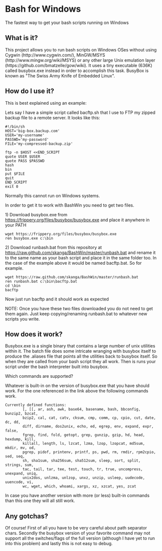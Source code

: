 = Bash for Windows =
The fastest way to get your bash scripts running on Windows

== What is it? ==

This project allows you to run bash scripts on Windows OSes without using Cygwin (http://www.cygwin.com/), MinGW/MSYS (http://www.mingw.org/wiki/MSYS) or any other large Unix emulation layer (https://github.com/bmatzelle/gow/wiki). It uses a tiny executable (636K) called busybox.exe instead in order to accomplish this task. BusyBox is known as "The Swiss Army Knife of Embedded Linux".

== How do I use it? ==

This is best explained using an example:

Lets say I have a simple script called bacftp.sh that I use to FTP my zipped backup file to a remote server. It looks like this:

<pre>
#!/bin/sh
HOST='big-box.backup.com'
USER='my-username'
PASSWD='my-password'
FILE='my-compressed-backup.zip'

ftp -n $HOST <<END_SCRIPT
quote USER $USER
quote PASS $PASSWD
hash
bin
put $FILE
quit
END_SCRIPT
exit 0
</pre>

Normally this cannot run on Windows systems. 

In order to get it to work with BashWin you need to get two files.

1) Download busybox.exe from https://frippery.org/files/busybox/busybox.exe and place it anywhere in your PATH
<pre>
wget https://frippery.org/files/busybox/busybox.exe
ren busybox.exe c:\bin
</pre>

2) Download runbash.bat from this repository at https://raw.github.com/skanga/BashWin/master/runbash.bat and rename it to the same name as your bash script and place it in the same folder too. In the case of the example above it would be named bacftp.bat. So for example.
<pre>
wget https://raw.github.com/skanga/BashWin/master/runbash.bat
ren runbash.bat c:\bin\bacftp.bat
cd \bin
bacftp
</pre>

Now just run bacftp and it should work as expected

NOTE: Once you have these two files downloaded you do not need to get them again. Just keep copying/renaming runbash.bat to whatever new scripts you write.

== How does it work? ==

Busybox.exe is a single binary that contains a large number of unix utilities within it. The batch file does some intricate wranging with busybox itself to produce the .aliases file that points all the utilities back to busybox itself. So when they are called from your bash script they all work. Then is runs your script under the bash interpreter built into busybox.

Which commands are supported?

Whatever is built-in on the version of busybox.exe that you have should work. For the one referenced in the link above the following commands work.

<pre>
Currently defined functions:
        [, [[, ar, ash, awk, base64, basename, bash, bbconfig, bunzip2, bzcat,
        bzip2, cal, cat, catv, cksum, cmp, comm, cp, cpio, cut, date, dc, dd,
        diff, dirname, dos2unix, echo, ed, egrep, env, expand, expr, false,
        fgrep, find, fold, getopt, grep, gunzip, gzip, hd, head, hexdump, kill,
        killall, length, ls, lzcat, lzma, lzop, lzopcat, md5sum, mkdir, mv, od,
        pgrep, pidof, printenv, printf, ps, pwd, rm, rmdir, rpm2cpio, sed, seq,
        sh, sha1sum, sha256sum, sha512sum, sleep, sort, split, strings, sum,
        tac, tail, tar, tee, test, touch, tr, true, uncompress, unexpand, uniq,
        unix2dos, unlzma, unlzop, unxz, unzip, usleep, uudecode, uuencode, vi,
        wc, wget, which, whoami, xargs, xz, xzcat, yes, zcat
</pre>

In case you have another version with more (or less) built-in commands than this one they will all still work.

== Any gotchas? ==

Of course! First of all you have to be very careful about path separator chars. Secondly the busybox version of your favorite command may not support all the switches/flags of the full version (although I have yet to run into this problem) and lastly this is not easy to debug.
